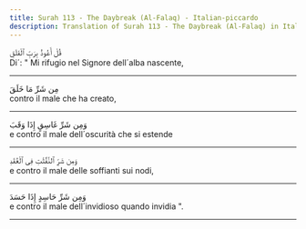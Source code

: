 ```yaml
---
title: Surah 113 - The Daybreak (Al-Falaq) - Italian-piccardo
description: Translation of Surah 113 - The Daybreak (Al-Falaq) in Italian-piccardo
---
```





<Aside type="quran" title="1">
قُلْ أَعُوذُ بِرَبِّ ٱلْفَلَقِ
</Aside>

<Aside type="reference" title="1">
Di´: " Mi rifugio nel Signore dell´alba nascente,
</Aside>

---

<Aside type="quran" title="2">
مِن شَرِّ مَا خَلَقَ
</Aside>

<Aside type="reference" title="2">
contro il male che ha creato,
</Aside>

---

<Aside type="quran" title="3">
وَمِن شَرِّ غَاسِقٍ إِذَا وَقَبَ
</Aside>

<Aside type="reference" title="3">
e contro il male dell´oscurità che si estende
</Aside>

---

<Aside type="quran" title="4">
وَمِن شَرِّ ٱلنَّفَّٰثَٰتِ فِى ٱلْعُقَدِ
</Aside>

<Aside type="reference" title="4">
e contro il male delle soffianti sui nodi,
</Aside>

---

<Aside type="quran" title="5">
وَمِن شَرِّ حَاسِدٍ إِذَا حَسَدَ
</Aside>

<Aside type="reference" title="5">
e contro il male dell´invidioso quando invidia ".
</Aside>

---
